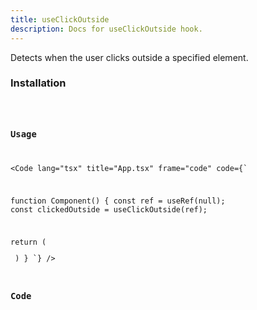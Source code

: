 ```yaml
---
title: useClickOutside
description: Docs for useClickOutside hook.
---
```



Detects when the user clicks outside a specified element.

### Installation
<Code code="npx rabbithook@latest add use-click-outside" lang="bash" frame={false} />

### Usage
<Code
  lang="tsx"
  title="App.tsx"
  frame="code"
  code={`

function Component() {
  const ref = useRef<HTMLDivElement>(null);
  const clickedOutside = useClickOutside(ref);

  return (
    <div ref={ref} />
  )
}
`}
/>

### Code
<Tabs>
  <TabItem label="Typescript">
    <Code
      lang="ts"
      title="use-click-outside.ts"
      frame="code"
      code={hookTypescript}
    />
  </TabItem>
  <TabItem label="Javascript">
    <Code
      lang="js"
      title="use-click-outside.js"
      frame="code"
      code={hookJavascript}
    />
  </TabItem>
</Tabs>

